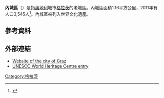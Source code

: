 '''內城區'''（{{lang-de|Innere Stadt}}）是指[[奧地利|奧地利]]城市[[格拉茨|格拉茨]]的老城區。內城區面積1.16平方公里，2011年有人口3,545人<ref name="StadtGrazBezirke">{{cite web|url=http://www.graz.at/cms/beitrag/10034856/606791/|title=Die 17 Bezirke|date=July 1, 2011|publisher=City of Graz|language=de|accessdate=7 November 2011|deadurl=yes|archiveurl=https://web.archive.org/web/20141022192801/http://www.graz.at/cms/beitrag/10034856/606791|archivedate=2014年10月22日}}</ref>。內城區被列入世界文化遺產。
==參考資料==
<references/>
==外部連結==
{{Commons|Graz#Old Town|Graz Old Town}}
* [https://web.archive.org/web/20070304220920/http://graz.at/ Website of the city of Graz] {{de icon}} {{en icon}} 
* [http://whc.unesco.org/en/list/931 UNESCO World Heritage Centre entry]{{Wayback|url=http://whc.unesco.org/en/list/931 |date=20170719133439 }} 
{{coord|47|4|19|N|15|26|27|E|display=title|type:city(3302)_region:AT-6}}
[[Category:格拉茨|Category:格拉茨]]